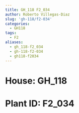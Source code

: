 ```yaml
---
title: GH_118 F2_034
author: Roberto Villegas-Diaz
slug: 'gh-118/f2-034'
categories:
  - GH118
tags:
  - F2
aliases:
  - gh_118-f2_034
  - gh-118-f2-034
  - gh118-f2034
---
```


# **House**: GH_118
# **Plant ID**: F2_034
